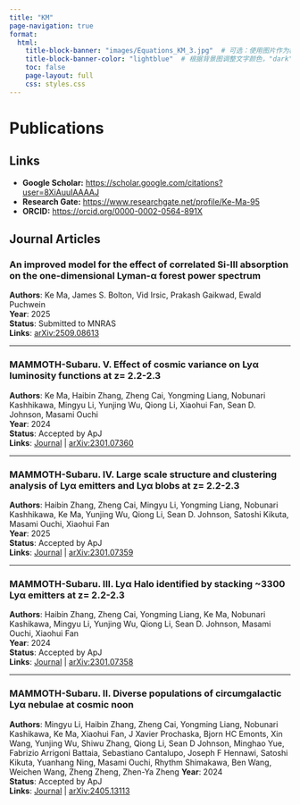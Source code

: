 ```yaml
---
title: "KM"
page-navigation: true
format:
  html:
    title-block-banner: "images/Equations_KM_3.jpg"  # 可选：使用图片作为横幅背景
    title-block-banner-color: "lightblue"  # 根据背景图调整文字颜色，"dark" 或 "light"
    toc: false
    page-layout: full
    css: styles.css
---
```


# Publications

## Links

- **Google Scholar:** [https://scholar.google.com/citations?user=8XiAuuIAAAAJ](https://scholar.google.com/citations?user=8XiAuuIAAAAJ)  
- **Research Gate:** [https://www.researchgate.net/profile/Ke-Ma-95](https://www.researchgate.net/profile/Ke-Ma-95)  
- **ORCID:** [https://orcid.org/0000-0002-0564-891X](https://orcid.org/0000-0002-0564-891X)  

## Journal Articles

### An improved model for the effect of correlated Si-III absorption on the one-dimensional Lyman-α forest power spectrum    
**Authors**: Ke Ma, James S. Bolton, Vid Irsic, Prakash Gaikwad, Ewald Puchwein  
**Year**: 2025  
**Status**: Submitted to MNRAS    
**Links**: [arXiv:2509.08613](https://arxiv.org/abs/2509.08613)

---

### MAMMOTH-Subaru. V. Effect of cosmic variance on Lyα luminosity functions at z= 2.2-2.3  
**Authors**: Ke Ma, Haibin Zhang, Zheng Cai, Yongming Liang, Nobunari Kashhikawa, Mingyu Li, Yunjing Wu, Qiong Li, Xiaohui Fan, Sean D. Johnson, Masami Ouchi  
**Year**: 2024  
**Status**: Accepted by ApJ  
**Links**: [Journal](https://iopscience.iop.org/article/10.3847/1538-4357/ad04da/meta) | [arXiv:2301.07360](https://arxiv.org/abs/2301.07360)  

---

### MAMMOTH-Subaru. IV. Large scale structure and clustering analysis of Lyα emitters and Lyα blobs at z= 2.2-2.3  
**Authors**: Haibin Zhang, Zheng Cai, Mingyu Li, Yongming Liang, Nobunari Kashhikawa, Ke Ma, Yunjing Wu, Qiong Li, Sean D. Johnson, Satoshi Kikuta, Masami Ouchi, Xiaohui Fan  
**Year**: 2025  
**Status**: Accepted by ApJ   
**Links**: [Journal](https://iopscience.iop.org/article/10.3847/1538-4357/adb41b/meta) | [arXiv:2301.07359](https://arxiv.org/abs/2301.07359) 

---

### MAMMOTH-Subaru. III. Lyα Halo identified by stacking ~3300 Lyα emitters at z= 2.2-2.3
**Authors**: Haibin Zhang, Zheng Cai, Yongming Liang, Ke Ma, Nobunari Kashikawa, Mingyu Li, Yunjing Wu, Qiong Li, Sean D. Johnson, Masami Ouchi, Xiaohui Fan  
**Year**: 2024  
**Status**: Accepted by ApJ   
**Links**: [Journal](https://iopscience.iop.org/article/10.3847/1538-4357/ad07d3/meta) | [arXiv:2301.07358](https://arxiv.org/abs/2301.07358)  

---

### MAMMOTH-Subaru. II. Diverse populations of circumgalactic Lyα nebulae at cosmic noon
**Authors**: Mingyu Li, Haibin Zhang, Zheng Cai, Yongming Liang, Nobunari Kashikawa, Ke Ma, Xiaohui Fan, J Xavier Prochaska, Bjorn HC Emonts, Xin Wang, Yunjing Wu, Shiwu Zhang, Qiong Li, Sean D Johnson, Minghao Yue, Fabrizio Arrigoni Battaia, Sebastiano Cantalupo, Joseph F Hennawi, Satoshi Kikuta, Yuanhang Ning, Masami Ouchi, Rhythm Shimakawa, Ben Wang, Weichen Wang, Zheng Zheng, Zhen-Ya Zheng 
**Year**: 2024  
**Status**: Accepted by ApJ   
**Links**: [Journal](https://iopscience.iop.org/article/10.3847/1538-4365/ad812c/meta) | [arXiv:2405.13113](https://arxiv.org/abs/2405.13113)  